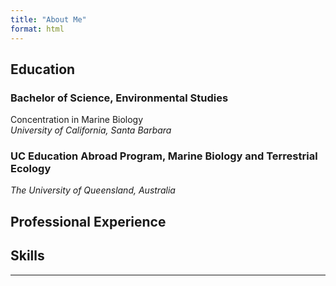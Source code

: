 ```yaml
---
title: "About Me"
format: html
---
```


## Education

### Bachelor of Science, Environmental Studies
Concentration in Marine Biology<br>
*University of California, Santa Barbara*

### UC Education Abroad Program, Marine Biology and Terrestrial Ecology
*The University of Queensland, Australia*

## Professional Experience

## Skills

---
